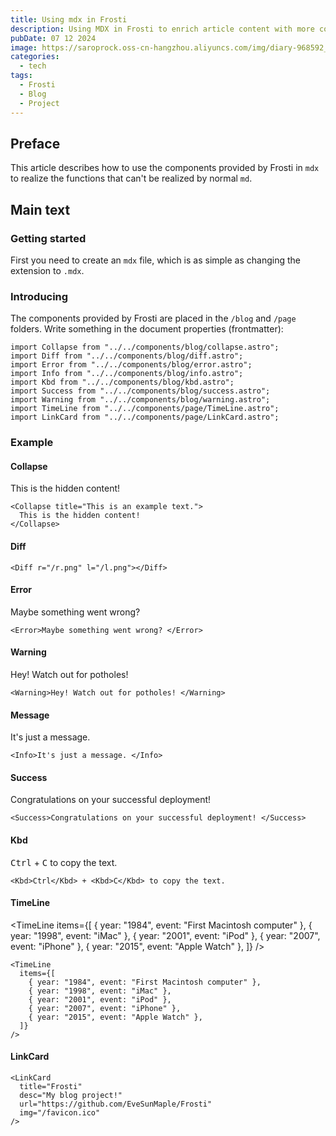 ```yaml
---
title: Using mdx in Frosti
description: Using MDX in Frosti to enrich article content with more components
pubDate: 07 12 2024
image: https://saroprock.oss-cn-hangzhou.aliyuncs.com/img/diary-968592_1280.jpg
categories:
  - tech
tags:
  - Frosti
  - Blog
  - Project
---
```



## Preface

This article describes how to use the components provided by Frosti in `mdx` to realize the functions that can't be realized by normal `md`.

## Main text

### Getting started

First you need to create an `mdx` file, which is as simple as changing the extension to `.mdx`.

### Introducing

The components provided by Frosti are placed in the `/blog` and `/page` folders. Write something in the document properties (frontmatter):

```astro
import Collapse from "../../components/blog/collapse.astro";
import Diff from "../../components/blog/diff.astro";
import Error from "../../components/blog/error.astro";
import Info from "../../components/blog/info.astro";
import Kbd from "../../components/blog/kbd.astro";
import Success from "../../components/blog/success.astro";
import Warning from "../../components/blog/warning.astro";
import TimeLine from "../../components/page/TimeLine.astro";
import LinkCard from "../../components/page/LinkCard.astro";
```

### Example

#### Collapse

<Collapse title="This is an example text.">
  This is the hidden content!
</Collapse>

```astro
<Collapse title="This is an example text.">
  This is the hidden content!
</Collapse>
```

#### Diff

<Diff r="/r.png" l="/l.png"></Diff>

```astro
<Diff r="/r.png" l="/l.png"></Diff>
```

#### Error

<Error>Maybe something went wrong? </Error>

```astro
<Error>Maybe something went wrong? </Error>
```

#### Warning

<Warning>Hey! Watch out for potholes! </Warning>

```astro
<Warning>Hey! Watch out for potholes! </Warning>
```

#### Message

<Info>It's just a message. </Info>

```astro
<Info>It's just a message. </Info>
```

#### Success

<Success>Congratulations on your successful deployment! </Success>

```astro
<Success>Congratulations on your successful deployment! </Success>
```

#### Kbd

<Kbd>Ctrl</Kbd> + <Kbd>C</Kbd> to copy the text.

```astro
<Kbd>Ctrl</Kbd> + <Kbd>C</Kbd> to copy the text.
```

#### TimeLine

<TimeLine
  items={[
    { year: "1984", event: "First Macintosh computer" },
    { year: "1998", event: "iMac" },
    { year: "2001", event: "iPod" },
    { year: "2007", event: "iPhone" },
    { year: "2015", event: "Apple Watch" },
  ]}
/>

```astro
<TimeLine
  items={[
    { year: "1984", event: "First Macintosh computer" },
    { year: "1998", event: "iMac" },
    { year: "2001", event: "iPod" },
    { year: "2007", event: "iPhone" },
    { year: "2015", event: "Apple Watch" },
  ]}
/>
```

#### LinkCard

<LinkCard
  title="我的第一个博客"
  desc="我的第一个项目!"
  url="https://github.com/2305238778/zek2305/"
  img="/favicon.ico"
/>

```astro
<LinkCard
  title="Frosti"
  desc="My blog project!"
  url="https://github.com/EveSunMaple/Frosti"
  img="/favicon.ico"
/>
```
